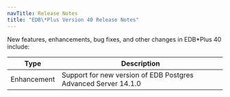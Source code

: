 ```yaml
---
navTitle: Release Notes
title: "EDB\*Plus Version 40 Release Notes"
---
```


New features, enhancements, bug fixes, and other changes in EDB*Plus 40 include:

| Type        | Description                                                    |
| ----------- | -------------------------------------------------------------- | 
| Enhancement | Support for new version of EDB Postgres Advanced Server 14.1.0 |